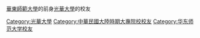 [[華東師範大學|華東師範大學]]的前身[[光華大學|光華大學]]的校友

[[Category:光華大學|Category:光華大學]]
[[Category:中華民國大陸時期大專院校校友|Category:中華民國大陸時期大專院校校友]]
[[Category:华东师范大学校友|Category:华东师范大学校友]]